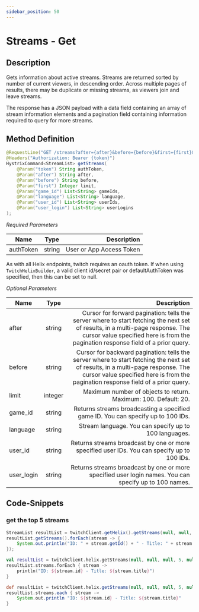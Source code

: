 ```yaml
---
sidebar_position: 50
---
```



# Streams - Get

## Description

Gets information about active streams. Streams are returned sorted by number of current viewers, in descending order. Across multiple pages of results, there may be duplicate or missing streams, as viewers join and leave streams.

The response has a JSON payload with a data field containing an array of stream information elements and a pagination field containing information required to query for more streams.

## Method Definition

```java
@RequestLine("GET /streams?after={after}&before={before}&first={first}&game_id={game_id}&language={language}&user_id={user_id}&user_login={user_login}")
@Headers("Authorization: Bearer {token}")
HystrixCommand<StreamList> getStreams(
    @Param("token") String authToken,
    @Param("after") String after,
    @Param("before") String before,
    @Param("first") Integer limit,
    @Param("game_id") List<String> gameIds,
    @Param("language") List<String> language,
    @Param("user_id") List<String> userIds,
    @Param("user_login") List<String> userLogins
);
```

*Required Parameters*

| Name          | Type      | Description  |
| ------------- |:---------:| -----------------:|
| authToken     | string    | User or App Access Token |

As with all Helix endpoints, twitch requires an oauth token. If when using `TwitchHelixBuilder`, a valid client id/secret pair or defaultAuthToken was specified, then this can be set to null.

*Optional Parameters*

| Name          | Type      | Description  |
| ------------- |:---------:| -----------------:|
| after | string | Cursor for forward pagination: tells the server where to start fetching the next set of results, in a multi-page response. The cursor value specified here is from the pagination response field of a prior query. |
| before | string | Cursor for backward pagination: tells the server where to start fetching the next set of results, in a multi-page response. The cursor value specified here is from the pagination response field of a prior query. |
| limit | integer | Maximum number of objects to return. Maximum: 100. Default: 20. |
| game_id | string |  	Returns streams broadcasting a specified game ID. You can specify up to 100 IDs. |
| language | string | Stream language. You can specify up to 100 languages. |
| user_id | string | Returns streams broadcast by one or more specified user IDs. You can specify up to 100 IDs. |
| user_login | string | Returns streams broadcast by one or more specified user login names. You can specify up to 100 names. |


## Code-Snippets

### get the top 5 streams

<Tabs groupId="code">
<TabItem value="java" label="Java">

```java
StreamList resultList = twitchClient.getHelix().getStreams(null, null, null, 5, null, null, null, null).execute();
resultList.getStreams().forEach(stream -> {
    System.out.println("ID: " + stream.getId() + " - Title: " + stream.getTitle());
});
```

</TabItem>
<TabItem value="kotlin" label="Kotlin">

```kotlin
val resultList = twitchClient.helix.getStreams(null, null, null, 5, null, null, null, null).execute()
resultList.streams.forEach { stream ->
    println("ID: ${stream.id} - Title: ${stream.title}")
}
```

</TabItem>
<TabItem value="groovy" label="Groovy">

```groovy
def resultList = twitchClient.helix.getStreams(null, null, null, 5, null, null, null, null).execute()
resultList.streams.each { stream ->
    System.out.println "ID: ${stream.id} - Title: ${stream.title}"
}
```

</TabItem>
</Tabs>
